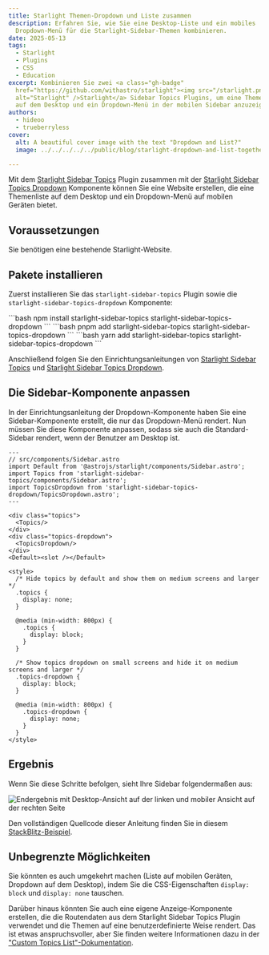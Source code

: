 ```yaml
---
title: Starlight Themen-Dropdown und Liste zusammen
description: Erfahren Sie, wie Sie eine Desktop-Liste und ein mobiles
  Dropdown-Menü für die Starlight-Sidebar-Themen kombinieren.
date: 2025-05-13
tags:
  - Starlight
  - Plugins
  - CSS
  - Education
excerpt: Kombinieren Sie zwei <a class="gh-badge"
  href="https://github.com/withastro/starlight"><img src="/starlight.png"
  alt="Starlight" />Starlight</a> Sidebar Topics Plugins, um eine Themenliste
  auf dem Desktop und ein Dropdown-Menü in der mobilen Sidebar anzuzeigen.
authors:
  - hideoo
  - trueberryless
cover:
  alt: A beautiful cover image with the text "Dropdown and List?"
  image: ../../../../../public/blog/starlight-dropdown-and-list-together.png

---
```



Mit dem [Starlight Sidebar Topics](https://github.com/hideoo/starlight-sidebar-topics) Plugin zusammen mit der [Starlight Sidebar Topics Dropdown](https://github.com/trueberryless-org/starlight-sidebar-topics-dropdown) Komponente können Sie eine Website erstellen, die eine Themenliste auf dem Desktop und ein Dropdown-Menü auf mobilen Geräten bietet.

## Voraussetzungen

Sie benötigen eine bestehende Starlight-Website.

## Pakete installieren

Zuerst installieren Sie das `starlight-sidebar-topics` Plugin sowie die `starlight-sidebar-topics-dropdown` Komponente:

<Tabs syncKey="pkg">
  <TabItem label="npm">
    ```bash
    npm install starlight-sidebar-topics starlight-sidebar-topics-dropdown
    ```
  </TabItem>

  <TabItem label="pnpm">
    ```bash
    pnpm add starlight-sidebar-topics starlight-sidebar-topics-dropdown
    ```
  </TabItem>

  <TabItem label="Yarn">
    ```bash
    yarn add starlight-sidebar-topics starlight-sidebar-topics-dropdown
    ```
  </TabItem>
</Tabs>

Anschließend folgen Sie den Einrichtungsanleitungen von [Starlight Sidebar Topics](https://starlight-sidebar-topics.trueberryless.org/docs/getting-started/#installation) und [Starlight Sidebar Topics Dropdown](https://starlight-sidebar-topics-dropdown.trueberryless.org/docs/getting-started/#installation).

## Die Sidebar-Komponente anpassen

In der Einrichtungsanleitung der Dropdown-Komponente haben Sie eine Sidebar-Komponente erstellt, die nur das Dropdown-Menü rendert. Nun müssen Sie diese Komponente anpassen, sodass sie auch die Standard-Sidebar rendert, wenn der Benutzer am Desktop ist.

```astro
---
// src/components/Sidebar.astro
import Default from '@astrojs/starlight/components/Sidebar.astro';
import Topics from 'starlight-sidebar-topics/components/Sidebar.astro';
import TopicsDropdown from 'starlight-sidebar-topics-dropdown/TopicsDropdown.astro';
---

<div class="topics">
  <Topics/>
</div>
<div class="topics-dropdown">
  <TopicsDropdown/>
</div>
<Default><slot /></Default>

<style>
  /* Hide topics by default and show them on medium screens and larger */
  .topics {
    display: none;
  }

  @media (min-width: 800px) {
    .topics {
      display: block;
    }
  }

  /* Show topics dropdown on small screens and hide it on medium screens and larger */
  .topics-dropdown {
    display: block;
  }

  @media (min-width: 800px) {
    .topics-dropdown {
      display: none;
    }
  }
</style>
```

## Ergebnis

Wenn Sie diese Schritte befolgen, sieht Ihre Sidebar folgendermaßen aus:

![Endergebnis mit Desktop-Ansicht auf der linken und mobiler Ansicht auf der rechten Seite](../../../../../assets/blog/starlight-dropdown-and-list-together/dropdown-or-list.png)

Den vollständigen Quellcode dieser Anleitung finden Sie in diesem [StackBlitz-Beispiel](https://stackblitz.com/edit/withastro-starlight-qgraahmp?file=astro.config.mjs).

## Unbegrenzte Möglichkeiten

Sie könnten es auch umgekehrt machen (Liste auf mobilen Geräten, Dropdown auf dem Desktop), indem Sie die CSS-Eigenschaften `display: block` und `display: none` tauschen.

Darüber hinaus könnten Sie auch eine eigene Anzeige-Komponente erstellen, die die Routendaten aus dem Starlight Sidebar Topics Plugin verwendet und die Themen auf eine benutzerdefinierte Weise rendert. Das ist etwas anspruchsvoller, aber Sie finden weitere Informationen dazu in der ["Custom Topics List"-Dokumentation](https://starlight-sidebar-topics.trueberryless.org/docs/guides/custom-topic-list/).
